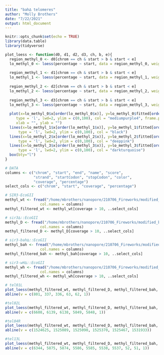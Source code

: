 ```yaml
---
title: "bah∆ telomeres"
author: "Molly Brothers"
date: "7/22/2021"
output: html_document
---
```


```r
knitr::opts_chunk$set(echo = TRUE)
library(data.table)
library(tidyverse)
```


```r
plot_loess <- function(d0, d1, d2, d3, ch, b, e){
  region_methyl_0 <- d0[chrom == ch & start > b & start < e]
  lo_methyl_0 <- loess(percentage ~ start, data = region_methyl_0, weights = region_methyl_0$coverage, enp.target = 100)
  
  region_methyl_1 <- d1[chrom == ch & start > b & start < e]
  lo_methyl_1 <- loess(percentage ~ start, data = region_methyl_1, weights = region_methyl_1$coverage, enp.target = 100)
  
  region_methyl_2 <- d2[chrom == ch & start > b & start < e]
  lo_methyl_2 <- loess(percentage ~ start, data = region_methyl_2, weights = region_methyl_2$coverage, enp.target = 100)
  
  region_methyl_3 <- d3[chrom == ch & start > b & start < e]
  lo_methyl_3 <- loess(percentage ~ start, data = region_methyl_3, weights = region_methyl_3$coverage, enp.target = 100)
  
  plot(x=lo_methyl_0$x[order(lo_methyl_0$x)], y=lo_methyl_0$fitted[order(lo_methyl_0$x)], 
     type = 'l', lwd=2, ylim = c(0,100), col = "mediumpurple4", frame.plot = FALSE,
     xlab = "", ylab = "")
  lines(x=lo_methyl_1$x[order(lo_methyl_1$x)], y=lo_methyl_1$fitted[order(lo_methyl_1$x)],
      type = 'l', lwd=2, ylim = c(0,100), col = "black")
  lines(x=lo_methyl_2$x[order(lo_methyl_2$x)], y=lo_methyl_2$fitted[order(lo_methyl_2$x)],
      type = 'l', lwd=2, ylim = c(0,100), col = "deeppink")
  lines(x=lo_methyl_3$x[order(lo_methyl_3$x)], y=lo_methyl_3$fitted[order(lo_methyl_3$x)],
      type = 'l', lwd=2, ylim = c(0,100), col = "darkturquoise")
  box(bty="l")
}

# DATA
columns <- c("chrom", "start", "end", "name", "score", 
             "strand", "startCodon", "stopCodon", "color", 
             "coverage", "percentage")
select_cols <- c("chrom", "start", "coverage", "percentage")

# SIR3-EcoGII
methyl_wt <- fread("/home/mbrothers/nanopore/210706_Fireworks/modified_bases.aggregate09.6mA.bed",
                col.names = columns)
methyl_filtered_wt <- methyl_wt[coverage > 10, ..select_cols]

# sir3∆::EcoGII
methyl_D <- fread("/home/mbrothers/nanopore/210706_Fireworks/modified_bases.aggregate10.6mA.bed",
                col.names = columns)
methyl_filtered_D <- methyl_D[coverage > 10, ..select_cols]

# sir3-bah∆::EcoGII
methyl_bah <- fread("/home/mbrothers/nanopore/210706_Fireworks/modified_bases.aggregate11.6mA.bed",
                col.names = columns)
methyl_filtered_bah <- methyl_bah[coverage > 10, ..select_cols]

# sir3-wH∆::EcoGII
methyl_wh <- fread("/home/mbrothers/nanopore/210706_Fireworks/modified_bases.aggregate12.6mA.bed",
                col.names = columns)
methyl_filtered_wh <- methyl_wh[coverage > 10, ..select_cols]

# tel01L
plot_loess(methyl_filtered_wt, methyl_filtered_D, methyl_filtered_bah, methyl_filtered_wh, "I", 0, 15e3)
abline(v = c(801, 337, 336, 63, 62, 1))

#tel02L
plot_loess(methyl_filtered_wt, methyl_filtered_D, methyl_filtered_bah, methyl_filtered_wh, "II", 0, 15e3)
abline(v = c(6608, 6139, 6138, 5849, 5848, 1))

#tel04R
plot_loess(methyl_filtered_wt, methyl_filtered_D, methyl_filtered_bah, methyl_filtered_wh, "IV", 1531933-15000, 1531933)
abline(v = c(1524625, 1525089, 1525090, 1525370, 1525467, 1531933))

#tel13L
plot_loess(methyl_filtered_wt, methyl_filtered_D, methyl_filtered_bah, methyl_filtered_wh, "XIII", 0, 15e3)
abline(v = c(6344, 5875, 5874, 5586, 5585, 5538, 5537, 52, 51, 1))
```
